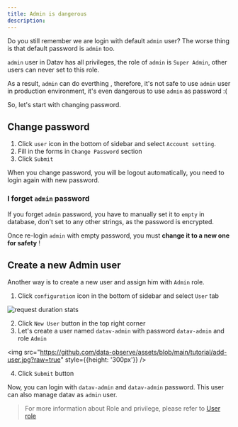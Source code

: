 ```yaml
---
title: Admin is dangerous 
description: 
---
```


Do you still remember we are login with default `admin` user? The worse thing is that default password is `admin` too.

`admin` user in Datav has all privileges, the role of `admin` is `Super Admin`, other users can never set to this role.

As a result,  `admin` can do everthing , therefore, it's not safe to use `admin` user in production environment, it's even dangerous to use `admin` as password :(

So, let's start with changing password.

## Change password 

1. Click `user` icon in the bottom of sidebar and select `Account setting`.
2. Fill in the forms in `Change Password` section 
3. Click `Submit`

When you change password, you will be logout automatically, you need to login again with new password.

### I forget `admin` password 

If you forget `admin` password, you have to manually set it to `empty` in database, don't set to any other strings, as the password is encrypted. 

Once re-login `admin` with empty password, you must **change it to a new one for safety** !


## Create a new Admin user 

Another way is to create a new user and assign him with `Admin` role.

1. Click `configuration` icon in the bottom of sidebar and select `User` tab

![request duration stats](https://github.com/data-observe/assets/blob/main/tutorial/user-table.jpg?raw=true)

2. Click `New User` button in the top right corner
3. Let's create a user named `datav-admin` with password `datav-admin` and role `Admin`

<img src="https://github.com/data-observe/assets/blob/main/tutorial/add-user.jpg?raw=true" style={{height: '300px'}} />

4. Click `Submit` button

Now, you can login with `datav-admin` and `datav-admin` password. This user can also manage datav as `admin` user. 

> For more information about Role and privilege, please refer to [User role](/docs/role)

